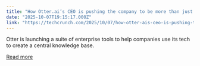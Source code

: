 ```yaml
---
title: "How Otter.ai’s CEO is pushing the company to be more than just a meeting scribe"
date: "2025-10-07T19:15:17.000Z"
link: "https://techcrunch.com/2025/10/07/how-otter-ais-ceo-is-pushing-the-company-to-be-more-than-just-a-meeting-scribe/"
---
```


Otter is launching a suite of enterprise tools to help companies use its tech to create a central knowledge base. 

[Read more](https://techcrunch.com/2025/10/07/how-otter-ais-ceo-is-pushing-the-company-to-be-more-than-just-a-meeting-scribe/)
